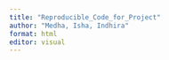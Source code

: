 ```yaml
---
title: "Reproducible_Code_for_Project"
author: "Medha, Isha, Indhira"
format: html
editor: visual
---
```



```r

```


```r

```


